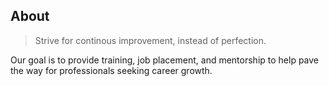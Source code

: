 ## About

> Strive for continous improvement, instead of perfection.

Our goal is to provide training, job placement, and mentorship to help pave the way for professionals seeking career growth. 
